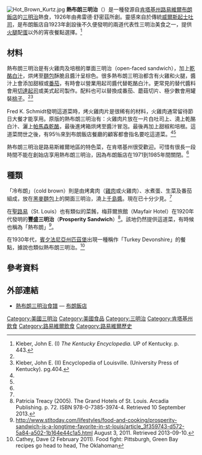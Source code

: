 {{expand|time=2017-12-06T21:29:54+00:00}}
[[File:Hot_Brown_Kurtz.jpg|thumb]]
'''熱布朗三明治'''（{{lang-en|Hot Brown Sandwich}}）是一種發源自[[肯塔基州|肯塔基州]][[路易維爾_(肯塔基州)|路易維爾]][[布朗飯店_(肯塔基州)|布朗飯店]]的[[三明治|三明治]]熱食，1926年由弗雷德·舒密茲所創。靈感來自於傳統[[威爾士乾酪|威爾斯起士吐司]]，是布朗飯店自1923年創設後不久便發明的兩道代表性三明治美食之一，提供[[火腿|火腿]]配[[蛋|蛋]]以外的宵夜餐點選擇。<ref name="Kleber I pg.443">Kleber, John E. (I) ''The Kentucky Encyclopedia''. UP of Kentucky. p. 443.</ref>

== 材料 ==
熱布朗三明治是有火雞肉及培根的單面三明治（open-faced sandwich），加上[[乾酪白汁|乾酪白汁]]，烘烤至[[麵包|麵包]]酥脆且醬汁呈棕色。很多熱布朗三明治都含有火雞和火腿，醬汁上會添加甜椒或[[番茄|番茄]]，有時會以營業用起司醬代替乾酪白汁。更常見的替代醬料會用[[車打芝士|切達起司]]或美式起司製作。配料也可以替換成番茄、蘑菇切片、極少數會用罐裝[[桃|桃子]]。<ref name="Kleber I pg.443" /><ref name=":0">Kleber, John E. (II) Encyclopedia of Louisville. (University Press of Kentucky). pg.404.</ref>

Fred K. Schmidt發明這道菜時，烤火雞肉片是很稀有的材料，火雞肉通常留待節日大餐才能享用。原版的熱布朗三明治有：火雞肉片放在一片白吐司上、澆上乾酪白汁、灑上[[帕馬森乾酪|帕馬森乾酪]]，最後進烤箱烘烤至醬汁冒泡。最後再加上甜椒和培根。這道菜問世之後，有95％來到布朗飯店餐廳的顧客都會指名要吃這道菜。<ref name="Kleber I pg.443" /><ref name=":0" />

熱布朗三明治是路易斯維爾地區的特色菜，在肯塔基州很受歡迎。可惜有很長一段時間不能在創始店享用熱布朗三明治，因為布朗飯店在1971到1985年間關閉。<ref name="Kleber I pg.443" />

== 種類 ==
「冷布朗」（cold brown）則是由烤禽肉（[[雞肉|雞肉]]或火雞肉）、水煮蛋、生菜及番茄組成，放在[[黑麦面包|黑麥麵包]]上的開面三明治，澆上[[千島醬|千島醬]]。現在已十分少見。<ref name="Kleber I pg.443" />

在[[圣路易斯_(密苏里州)|聖路易]]（St. Louis）也有類似的菜餚，梅菲爾旅館（Mayfair Hotel）在1920年代發明的'''豐盛三明治'''（'''Prosperity Sandwich'''）<ref>Patricia Treacy (2005). The Grand Hotels of St. Louis. Arcadia Publishing. p. 72. ISBN 978-0-7385-3974-4. Retrieved 10 September 2013.</ref>。該地仍然提供這道菜，有時候也稱為「熱布朗」<ref>http://www.stltoday.com/lifestyles/food-and-cooking/prosperity-sandwich-is-a-longtime-favorite-in-st-louis/article_3f359743-d572-5a84-a502-1b164e44c1a5.html {{Wayback|url=http://www.stltoday.com/lifestyles/food-and-cooking/prosperity-sandwich-is-a-longtime-favorite-in-st-louis/article_3f359743-d572-5a84-a502-1b164e44c1a5.html |date=20211204013904 }}<nowiki/>August 3, 2011. Retrieved 2013-09-10.</ref>。

在1930年代，[[宾夕法尼亚州|賓夕法尼亞州]][[匹兹堡|匹茲堡]]出現一種稱作「Turkey Devonshire」的餐點，據說也類似熱布朗三明治。<ref>Cathey, Dave (2 February 2011). Food fight: Pittsburgh, Green Bay recipes go head to head, The Oklahoman</ref>

== 參考資料 ==
{{Reflist}}

== 外部連結 ==
* [https://web.archive.org/web/20110708101457/http://www.brownhotel.com/dining-hot-brown.htm 熱布朗三明治食譜] — [[布朗飯店_(肯塔基州)|布朗飯店]]

[[Category:美國三明治|Category:美國三明治]]
[[Category:美國食品|Category:美國食品]]
[[Category:三明治|Category:三明治]]
[[Category:肯塔基州飲食|Category:肯塔基州飲食]]
[[Category:路易維爾飲食|Category:路易維爾飲食]]
[[Category:路易維爾歷史|Category:路易維爾歷史]]